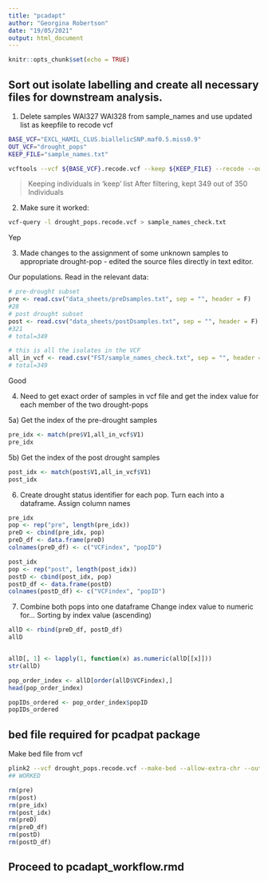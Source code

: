 ```yaml
---
title: "pcadapt"
author: "Georgina Robertson"
date: "19/05/2021"
output: html_document
---
```


```r
knitr::opts_chunk$set(echo = TRUE)
```
## Sort out isolate labelling and create all necessary files for downstream analysis.

1) Delete samples WAI327  WAI328 from sample_names and use updated list as keepfile to recode vcf
```bash
BASE_VCF="EXCL_HAMIL_CLUS.biallelicSNP.maf0.5.miss0.9"
OUT_VCF="drought_pops"
KEEP_FILE="sample_names.txt"

vcftools --vcf ${BASE_VCF}.recode.vcf --keep ${KEEP_FILE} --recode --out ${OUT_VCF}
```
> Keeping individuals in 'keep' list
After filtering, kept 349 out of 350 Individuals


2) Make sure it worked:
```bash
vcf-query -l drought_pops.recode.vcf > sample_names_check.txt
```
Yep

3) Made changes to the assignment of some unknown samples to appropriate drought-pop - edited the source files directly in text editor.

Our populations.
Read in the relevant data:
```r
# pre-drought subset
pre <- read.csv("data_sheets/preDsamples.txt", sep = "", header = F)
#28
# post drought subset
post <- read.csv("data_sheets/postDsamples.txt", sep = "", header = F)
#321
# total=349

# this is all the isolates in the VCF
all_in_vcf <- read.csv("FST/sample_names_check.txt", sep = "", header = F)
# total=349
```
Good

4) Need to get exact order of samples in vcf file and get the index value for each member of the two drought-pops

5a) Get the index of the pre-drought samples
```r
pre_idx <- match(pre$V1,all_in_vcf$V1)
pre_idx
```
5b) Get the index of the post drought samples
```r
post_idx <- match(post$V1,all_in_vcf$V1)
post_idx
```

6) Create drought status identifier for each pop.
Turn each into a dataframe.
Assign column names
```r
pre_idx 
pop <- rep("pre", length(pre_idx))
preD <- cbind(pre_idx, pop)
preD_df <- data.frame(preD)
colnames(preD_df) <- c("VCFindex", "popID")

post_idx
pop <- rep("post", length(post_idx))
postD <- cbind(post_idx, pop)
postD_df <- data.frame(postD)
colnames(postD_df) <- c("VCFindex", "popID")
```
7) Combine both pops into one dataframe
Change index value to numeric for...
Sorting by index value (ascending)
```r
allD <- rbind(preD_df, postD_df)
allD


allD[, 1] <- lapply(1, function(x) as.numeric(allD[[x]]))
str(allD)

pop_order_index <- allD[order(allD$VCFindex),]
head(pop_order_index)

popIDs_ordered <- pop_order_index$popID
popIDs_ordered
```

## bed file required for pcadpat package 

Make bed file from vcf
```bash
plink2 --vcf drought_pops.recode.vcf --make-bed --allow-extra-chr --out drought_pops_pcadapt
## WORKED
```
```r
rm(pre)
rm(post)
rm(pre_idx)
rm(post_idx)
rm(preD)
rm(preD_df)
rm(postD)
rm(postD_df)
```


## Proceed to pcadapt_workflow.rmd
